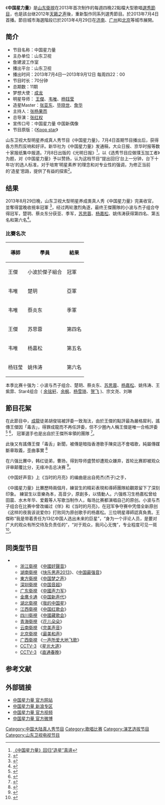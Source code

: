 {{Infobox television
| bgcolour             = #FFE5B4
| show_name            = 中国星力量
| original_name        = Cpop Star
| image                =  <!-- 注释出：[[File:Kpop_star_China.jpg|300px]] -->
| caption              = 
| show_name_2          =中国新偶像
| genre                = [[選秀|選秀]]
| format               = 歌唱比赛
| creator              = 山东衛視
| developer            =
| writer               =
| director             = 
| creative_director    =
| presenter            = [[张杨果而|张杨果而]]
| voices               =
| narrated             =
| usic_composer =
| opentheme            =
| endtheme             =
| composer             =
| country              = {{CHNML}}
| language             = [[普通话|普通话]]
| num_seasons          = 1
| num_episodes         = 
| list_episodes        =
| executive_producer   = 
| producer             =
| editor               =
| location             = 
| cinematography       =
| camera               =
| runtime              = 2小时（含广告）
| company              = 
| distributor          = IPCN
| channel              = [[山东卫视|山东卫视]]
| picture_format       = [[模擬|模擬]]480P/[[數碼|數碼]]1080i
| audio_format         = 立體聲
| first_run            =
| first_aired          = 2013年7月4日
| last_aired           = 2013年9月12日 
| status               = 
| preceded_by          = 
| followed_by          = 
| related              = 
| website              =http://e.weibo.com/2262780961/zzxpQmATT 
| website_title        =中国星力量 
| production_website   =
}}
《'''中国星力量'''》是[[山东衛視|山东衛視]]在2013年首次制作的每週四晚22點檔大型歌唱[[選秀|選秀]][[电视节目|節目]]，也是該台继2012年[[天籁之声|天籁之声]]後，重新製作同系列選秀節目。於2013年7月4日首播。節目城市海選階段已於2013年4月29日在[[济南|济南]]、[[广州|广州]]和[[北京|北京]]等城市展開。

==简介==
*节目名称：中国星力量
*主办单位：山东卫视
*詹建波工作室
*播出平台：山东卫视
*播出时间：2013年7月4日—2013年9月12日 每周四22：00
*节目时长：70分钟
*总期数：11期
*梦想大使：[[成龙|成龙]]
*明星导师： [[王傑_(歌手)|王傑]]、[[韦唯|韦唯]]、[[杨钰莹|杨钰莹]]
*造星Master：[[张亚东_(音乐人)|张亚东]]、[[毕晓世|毕晓世]]、[[詹华|詹华]]
*主持人：[[张杨果而|张杨果而]]
*总导演：[[张红权|张红权]]
*宣传口号：中国星力量 中国新偶像
*节目原版：《[[Kpop_star|Kpop star]]》
山东卫视大型明星养成真人秀节目《中国星力量》，7月4日首期节目播出后，获得各方热烈反响和好评。新华社为《中国星力量》发通稿，大众日报、京华时报等数十家报纸集中报道。7月8日出版的《光明日报》<ref>[http://news.sina.com.cn/c/2013-07-10/083327627057.shtm 《中国星力量》回归“造星”真谛]{{dead link|date=2017年11月 |bot=InternetArchiveBot |fix-attempted=yes }}</ref>，以《选秀节目应做璞玉加工者》为题，对《中国星力量》予以赞扬，认为这档节目“提出回归‘台上一分钟，台下十年功’的选人标准，对于培育‘明星素养’的理念和对专业性的强调，为修正当前的‘造星’思路，提供了有益的探索<ref>{{Cite web |url=http://www.hunantv.com/c/20130708/145309922.html |title=《中国星力量》首播 造星时代力拼选秀风暴 |access-date=2013-07-10 |archive-url=https://web.archive.org/web/20140106095807/http://www.hunantv.com/c/20130708/145309922.html |archive-date=2014-01-06 |dead-url=yes }}</ref>。

==结果==
2013年8月29日晚，山东卫视大型明星养成类真人秀《中国星力量》完美收官，並奪得當晚收視率冠軍
<ref>{{Cite web |url=http://www.letv.com/ptv/vplay/2102625.html|title=中国星力量 年度总决赛全程视频 |accessdate=2014-01-06 |archive-date=2014-01-07 |archive-url=https://web.archive.org/web/20140107045736/http://www.letv.com/ptv/vplay/2102625.html |dead-url=no }}</ref>，经过两轮激烈角逐，最终王傑團隊的小波与杰子组合夺得冠军，楚玥、蔡炎东分获亚、季军，[[苏思蓉|苏思蓉]]、[[杨嘉松|杨嘉松]]、姚伟涛获得第四名、第五名和第六名<ref>{{Cite web |url=http://ent.sina.com.cn/f/y/2013zgxll/ |title=中国星力量今晚6进1 总冠军即将浮出水面 |access-date=2014-01-06 |archive-url=https://web.archive.org/web/20140106104349/http://ent.sina.com.cn/f/y/2013zgxll/ |archive-date=2014-01-06 |dead-url=yes }}</ref>。

===比賽名次===
{| class="wikitable" style="text-align:center; width:100%;"
|-
!導師
!學員
!結果
|-
|王傑
|小波於傑子組合
|冠軍
|-
|韦唯
|楚玥
|亞軍
|-
|韦唯
|蔡炎东
|季軍
|-
|王傑
|苏思蓉
|第四名
|-
|韦唯
|杨嘉松
|第五名
|-
|杨钰莹
|姚伟涛
|第六名
|}

本季比赛十强为：小波与杰子组合、楚玥、蔡炎东、[[苏思蓉|苏思蓉]]、[[杨嘉松|杨嘉松]]、姚伟涛、王紫霏、Star4组合（ [[余铭轩|余铭轩]]、[[余枫_(歌手)|余枫]]、[[杨雪琦|杨雪琦]]、[[贺飞|贺飞]] )、宗文尧、刘琳

==節目花絮==
在此節目中，[[成龍|成龍]]徒弟胡俊铭被評委一致淘汰，由於王傑的點評最為嚴格犀利，謠傳王傑因「毒舌」，得罪成龍而不再任評委，但不少圈內人稱王傑是唯一合格評委
<ref>{{Cite web|url=http://www.epochtimes.com/b5/13/8/1/n3930429.htm |title=存档副本|accessdate=2013-10-02 |archive-date=2013-10-05 |archive-url=https://web.archive.org/web/20131005015326/http://www.epochtimes.com/b5/13/8/1/n3930429.htm |dead-url=no }}</ref>
<ref>{{Cite web|url=http://yule.sohu.com/20130731/n383057887.shtml|title=王杰疑似因毒舌被《星力量》下课|accessdate=2013-08-08 |archive-date=2013-10-04 |archive-url=https://web.archive.org/web/20131004223336/http://yule.sohu.com/20130731/n383057887.shtml|dead-url=no }}</ref>，
冠軍選手也是出自於王傑所率領的團隊
<ref>{{Cite web|url=http://tw.twent.chinayes.com/Content/20130830/kh9rjafllz7k4.shtml|title=《中國星力量》完美收官「毒舌」王傑隊出冠軍|access-date=2013-10-02 |archive-url=https://web.archive.org/web/20131005020555/http://tw.twent.chinayes.com/Content/20130830/kh9rjafllz7k4.shtml |archive-date=2013-10-05 |dead-url=yes }}</ref>。

此後又有謠傳王傑「毒舌」新聞，被傳是暗指香港歌手陳奕迅不會唱歌，純屬傳媒斷章取義，歪曲事實
<ref>{{Cite web |url=http://music.yule.sohu.com/20130905/n385952669.shtml |title=王杰被“杠上”陈奕迅 经纪公司回应断章取义 |accessdate=2013-10-02 |archive-date=2013-10-04 |archive-url=https://web.archive.org/web/20131004215709/http://music.yule.sohu.com/20130905/n385952669.shtml |dead-url=no }}</ref>

在六强比賽中，韩红徒弟，曹扬，得到导师盛赞却遭观众嫌弃，首轮比赛即被观众评审颠覆比分，无缘冲击总决赛
<ref>{{Cite web|url=http://www.iqilu.com/html/weishi/news/2013/0830/1649669.shtml|title=中国星力量完美收官 韩红徒弟曹扬遭惊天逆转|accessdate=2021-07-07|archive-date=2021-07-11|archive-url=https://web.archive.org/web/20210711111836/http://www.iqilu.com/html/weishi/news/2013/0830/1649669.shtml|dead-url=no}}</ref>。

《中国好声音》上《当时的月亮》的编曲是出自苑杰(杰子)之手，

《中國星力量》比賽歷時兩個月，練習生的精彩表現和導師團隊給觀眾留下了深刻印象。
練習生以音樂為本，高音少，原創多，以情動人。六强练习生杨嘉松曾给田震、水木年华、爱戴等人写歌当制作人，每场比赛都演唱自己的原创。小波与杰子组合在比赛中曾改编过《伴》和《当时的月亮》，在冠军争夺赛中凭借全新原创《这样的夜我该说爱你》打败同为原创歌手的杨嘉松。三位明星導師認真負責。王傑称“我是带着责任为13亿中国人选出未来的巨星”，“身为一个评论人员，是要对广大的观众有所交待及负责任的”，“对于观众，我问心无愧”，专业程度可见一斑<ref>{{Cite web|url=https://yule.sohu.com/20130902/n385645977.shtml|title=《中国星力量》完美收官 选手导师各具看点|accessdate=2021-07-07|archive-date=2021-07-09|archive-url=https://web.archive.org/web/20210709184749/https://yule.sohu.com/20130902/n385645977.shtml|dead-url=no}}</ref>。

==同类型节目==
**[[浙江衛視|浙江衛視]] 《[[中國好聲音|中國好聲音]]》
**[[湖南衛視|湖南衛視]] 《[[快乐男声2013|快乐男声2013]]》、《[[中国最强音|中国最强音]]》
**[[東方衛視|東方衛視]] 《[[中国梦之声|中国梦之声]]》
**[[深圳衛視|深圳衛視]] 《[[中国音超|中国音超]]》
**[[广东衛視|广东衛視]] 《[[中國声力军|中國声力军]]》
**[[金鹰卡通|金鹰卡通]] 《[[中国新声代|中国新声代]]》
**[[湖北衛視|湖北衛視]] 《[[我的中国星|我的中国星]]》
**[[江西衛視|江西衛視]] 《[[中国红歌会|中国红歌会]]》
**[[四川衛視|四川衛視]] 《[[中國藏歌会|中國藏歌会]]》
**[[青海衛視|青海衛視]] 《[[花儿朵朵|花儿朵朵]]》
**[[云南衛視|云南衛視]] 《[[完美声音|完美声音]]》
**[[北京衛視|北京衛視]] 《[[最美和声|最美和声]]》
**[[广西衛視|广西衛視]] 《[[一声所爱大地飞歌|一声所爱大地飞歌]]》
**[[CCTV-3|CCTV-3]] 《[[星光大道_(央视节目)|星光大道]]》
**[[CCTV-3|CCTV-3]] 《[[直通春晚|直通春晚]]》
==参考文献==
{{reflist}}
==外部链接==
*[https://web.archive.org/web/20140106102939/http://www.iqilu.com/html/weishi/zgxll/ 中国星力量 官方网站]
*[https://web.archive.org/web/20140106104349/http://ent.sina.com.cn/f/y/2013zgxll/ 中国星力量 新浪专区]
*[https://web.archive.org/web/20140107045732/http://www.letv.com/zongyi/91486.html 中国星力量 官方视频]
*[http://e.weibo.com/2262780961/zzxpQmATT 中国星力量 官方微博]{{Wayback|url=http://e.weibo.com/2262780961/zzxpQmATT |date=20130604190434 }}
 
{{DEFAULTSORT:Zhong中}}
[[Category:中国大陆真人秀节目|Category:中国大陆真人秀节目]]
[[Category:歌唱比赛|Category:歌唱比赛]]
[[Category:演艺选拔节目|Category:演艺选拔节目]] 
[[Category:山东卫视电视节目|Category:山东卫视电视节目]]